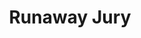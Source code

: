 ---
title: "Runaway Jury"
subtitle: ""
creator: ""
categories: ["cds"]
featuredImage: "../src/assets/images/item/cds/DSC02996-4.png"
views: ["../src/assets/images/item/cds/DSC02996-4.png"]
nextItem: []
---